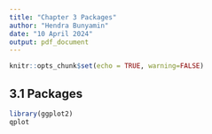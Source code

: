 ```yaml
---
title: "Chapter 3 Packages"
author: "Hendra Bunyamin"
date: "10 April 2024"
output: pdf_document
---
```


```r
knitr::opts_chunk$set(echo = TRUE, warning=FALSE)
```

## 3.1 Packages

```r
library(ggplot2)
qplot
```

